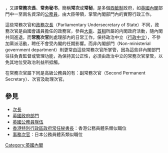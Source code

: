 {{unreferenced|time=2018-11-18T13:29:40+00:00}}
{{NoteTA|G1=UK Government}}
{{地区用词2|zh-cn=常务次官|zh-hk=常任秘書長 |equiv-tw=cn|as=译为|before='''|after='''|start=（{{lang-en|Permanent Under-secretary of State}}，简称：{{lang|en|Permanent Secretary}}；|end=）}}，又譯'''常務次長'''、'''常务秘书'''，簡稱'''常次'''或'''常秘'''，是多個[[西敏制|西敏制]]政府，如[[英國內閣|英國內閣]]部門中一至兩名資深的[[英國公務員隊伍|公務員]]，由大臣帶領，掌管內閣部門內的實際行政工作。

這些常務次官和[[政務次長|政務次長]]（Parliamentary Undersecretary of State）不同，政務次官是由國會議員擔任的政務官，參與[[大臣|大臣]]、[[英國首相|首相]]所屬的内閣政府活動，隨內閣共同進退，而'''常務次官'''則處理部內的日常工作，保持政治中立（[[行政中立|行政中立]]），不參加黨派活動，聘任不會受內閣的任期影響。而非內閣部門（Non-ministerial government department）則更常由這些常務次官所掌管，因為這些非內閣部門往往負責監督或管理功能，為保持其公正性，必須由政治中立的常務次官掌管，以免其地位受政冶利益所抵觸。

在常務次官屬下同是高級公務員的有：副常務次官（Second Permanent Secretary）、次官及助理次官。

==參見==
*[[次長|次長]]
*[[英國政府部門|英國政府部門]]
*[[英國公務員隊伍|英國公務員隊伍]]
*[[香港特別行政區政府常任秘書長|香港特別行政區政府常任秘書長]]：香港公務員體系類似職位
*[[事務次官|事務次官]]：日本公務員體系類似職位
[[Category:英國內閣|Category:英國內閣]]